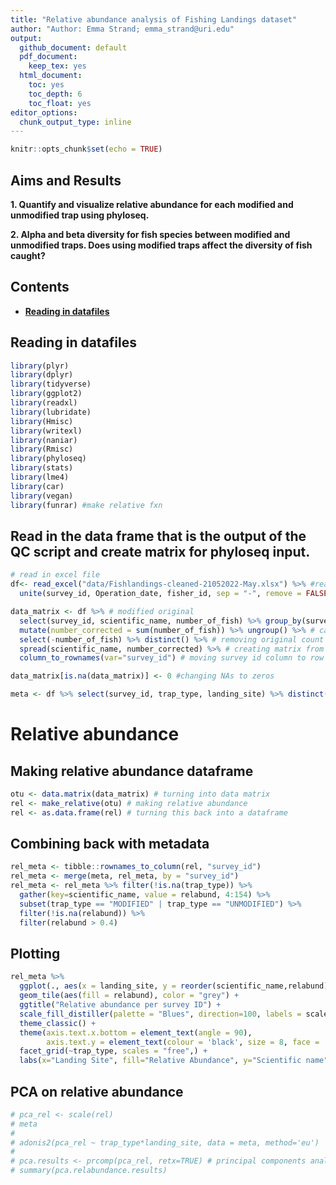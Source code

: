```yaml
---
title: "Relative abundance analysis of Fishing Landings dataset"
author: "Author: Emma Strand; emma_strand@uri.edu"
output:
  github_document: default
  pdf_document:
    keep_tex: yes
  html_document:
    toc: yes
    toc_depth: 6
    toc_float: yes
editor_options: 
  chunk_output_type: inline
---
```


```r
knitr::opts_chunk$set(echo = TRUE)
```

## Aims and Results 

**1. Quantify and visualize relative abundance for each modified and unmodified trap using phyloseq.** 

**2. Alpha and beta diversity for fish species between modified and unmodified traps. Does using modified traps affect the diversity of fish caught?**  

## Contents 

- [**Reading in datafiles**](#data)  

## <a name="data"></a> **Reading in datafiles**

```r
library(plyr)
library(dplyr)
library(tidyverse)
library(ggplot2)
library(readxl)
library(lubridate)
library(Hmisc)
library(writexl)
library(naniar)
library(Rmisc)
library(phyloseq)
library(stats)
library(lme4)
library(car)
library(vegan)
library(funrar) #make relative fxn 
```

## Read in the data frame that is the output of the QC script and create matrix for phyloseq input. 

```r
# read in excel file
df<- read_excel("data/Fishlandings-cleaned-21052022-May.xlsx") %>% #read in excel file 
  unite(survey_id, Operation_date, fisher_id, sep = "-", remove = FALSE) # creating a new variable called survey id

data_matrix <- df %>% # modified original 
  select(survey_id, scientific_name, number_of_fish) %>% group_by(survey_id, scientific_name) %>% # selecting only desired columns for matrix
  mutate(number_corrected = sum(number_of_fish)) %>% ungroup() %>% # calculating total number of that fish per survey id
  select(-number_of_fish) %>% distinct() %>% # removing original count column and taking out repetitive rows 
  spread(scientific_name, number_corrected) %>% # creating matrix from fish name and number columns
  column_to_rownames(var="survey_id") # moving survey id column to row names 

data_matrix[is.na(data_matrix)] <- 0 #changing NAs to zeros 

meta <- df %>% select(survey_id, trap_type, landing_site) %>% distinct()
```
# Relative abundance 

## Making relative abundance dataframe 

```r
otu <- data.matrix(data_matrix) # turning into data matrix 
rel <- make_relative(otu) # making relative abundance 
rel <- as.data.frame(rel) # turning this back into a dataframe 
```

## Combining back with metadata 

```r
rel_meta <- tibble::rownames_to_column(rel, "survey_id")
rel_meta <- merge(meta, rel_meta, by = "survey_id")
rel_meta <- rel_meta %>% filter(!is.na(trap_type)) %>%
  gather(key=scientific_name, value = relabund, 4:154) %>%
  subset(trap_type == "MODIFIED" | trap_type == "UNMODIFIED") %>%
  filter(!is.na(relabund)) %>%
  filter(relabund > 0.4)
```

## Plotting 

```r
rel_meta %>%
  ggplot(., aes(x = landing_site, y = reorder(scientific_name,relabund))) + 
  geom_tile(aes(fill = relabund), color = "grey") +
  ggtitle("Relative abundance per survey ID") +
  scale_fill_distiller(palette = "Blues", direction=100, labels = scales::label_percent(scale=100)) + 
  theme_classic() +
  theme(axis.text.x.bottom = element_text(angle = 90),
        axis.text.y = element_text(colour = 'black', size = 8, face = 'italic')) + 
  facet_grid(~trap_type, scales = "free",) +
  labs(x="Landing Site", fill="Relative Abundance", y="Scientific name") 
```

## PCA on relative abundance 

```r
# pca_rel <- scale(rel)
# meta
# 
# adonis2(pca_rel ~ trap_type*landing_site, data = meta, method='eu')
# 
# pca.results <- prcomp(pca_rel, retx=TRUE) # principal components analysis on sym data
# summary(pca.relabundance.results)
```

